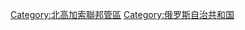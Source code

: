 {{Commonscat|Dagestan}}

[[Category:北高加索聯邦管區|Category:北高加索聯邦管區]]
[[Category:俄罗斯自治共和国|Category:俄罗斯自治共和国]]